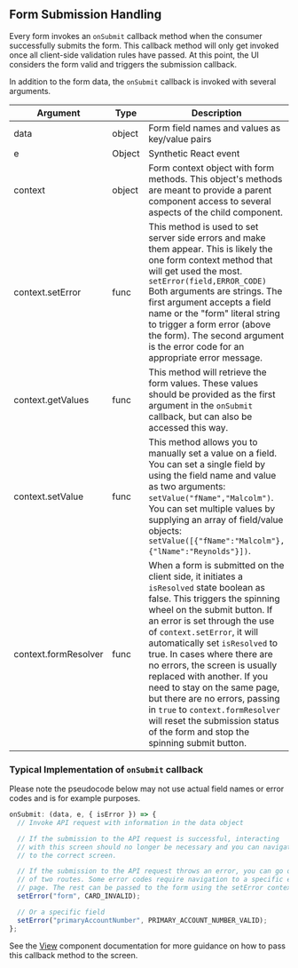 ## Form Submission Handling

Every form invokes an `onSubmit` callback method when the consumer successfully submits the form. This callback method will only get invoked once all client-side validation rules have passed. At this point, the UI considers the form valid and triggers the submission callback.

In addition to the form data, the `onSubmit` callback is invoked with several arguments.

| Argument             | Type   | Description                                                                                                                                                                                                                                                                                                                                                                                                                                                                                                                                     |
| -------------------- | ------ | ----------------------------------------------------------------------------------------------------------------------------------------------------------------------------------------------------------------------------------------------------------------------------------------------------------------------------------------------------------------------------------------------------------------------------------------------------------------------------------------------------------------------------------------------- |
| data                 | object | Form field names and values as key/value pairs                                                                                                                                                                                                                                                                                                                                                                                                                                                                                                  |
| e                    | Object | Synthetic React event                                                                                                                                                                                                                                                                                                                                                                                                                                                                                                                           |
| context              | object | Form context object with form methods. This object's methods are meant to provide a parent component access to several aspects of the child component.                                                                                                                                                                                                                                                                                                                                                                                          |
| context.setError     | func   | This method is used to set server side errors and make them appear. This is likely the one form context method that will get used the most. `setError(field,ERROR_CODE)` Both arguments are strings. The first argument accepts a field name or the "form" literal string to trigger a form error (above the form). The second argument is the error code for an appropriate error message.                                                                                                                                                     |
| context.getValues    | func   | This method will retrieve the form values. These values should be provided as the first argument in the `onSubmit` callback, but can also be accessed this way.                                                                                                                                                                                                                                                                                                                                                                                 |
| context.setValue     | func   | This method allows you to manually set a value on a field. You can set a single field by using the field name and value as two arguments: `setValue("fName","Malcolm")`. You can set multiple values by supplying an array of field/value objects: `setValue([{"fName":"Malcolm"},{"lName":"Reynolds"}])`.                                                                                                                                                                                                                                      |
| context.formResolver | func   | When a form is submitted on the client side, it initiates a `isResolved` state boolean as false. This triggers the spinning wheel on the submit button. If an error is set through the use of `context.setError`, it will automatically set `isResolved` to true. In cases where there are no errors, the screen is usually replaced with another. If you need to stay on the same page, but there are no errors, passing in `true` to `context.formResolver` will reset the submission status of the form and stop the spinning submit button. |

### Typical Implementation of `onSubmit` callback

Please note the pseudocode below may not use actual field names or error codes and is for example purposes.

```js
onSubmit: (data, e, { isError }) => {
  // Invoke API request with information in the data object

  // If the submission to the API request is successful, interacting
  // with this screen should no longer be necessary and you can navigate
  // to the correct screen.

  // If the submission to the API request throws an error, you can go one
  // of two routes. Some error codes require navigation to a specific error
  // page. The rest can be passed to the form using the setError context method
  setError("form", CARD_INVALID);

  // Or a specific field
  setError("primaryAccountNumber", PRIMARY_ACCOUNT_NUMBER_VALID);
};
```

See the <a href="/?path=/docs/components-view--view-screen">View</a> component documentation for more guidance on how to pass this callback method to the screen.
